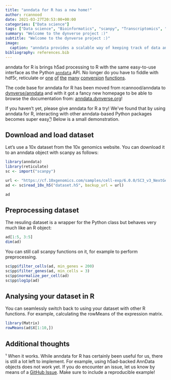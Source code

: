 ```yaml
---
title: "anndata for R has a new home!"
author: rcannood
date: 2021-03-27T20:53:00+00:00
categories: ["Data science"]
tags: ["Data science", "Bioinformatics", "scanpy", "Transcriptomics", "R"]
summary: "Welcome to the dynverse project :)"
subtitle: "Welcome to the dynverse project :)"
image:
  caption: "anndata provides a scalable way of keeping track of data and learned annotations."
bibliography: references.bib
---
```


anndata for R is brings h5ad processing to R with the same 
easy-to-use interface as the Python [`anndata`](https://anndata.readthedocs.io/en/latest/) API.
No longer do you have to fiddle with hdf5r, reticulate or [one](https://github.com/cellgeni/sceasy) [of](https://bioconductor.org/packages/release/bioc/html/zellkonverter.html) [the](https://github.com/mojaveazure/seurat-disk)
[many](https://anndata.readthedocs.io/en/latest/anndata.read_loom.html) [conversion](https://satijalab.org/seurat/archive/v3.1/conversion_vignette.html)
[functions](https://scanpy.readthedocs.io/en/stable/api/index.html#reading).

The code base for anndata for R has been moved from rcannood/anndata to [dynverse/anndata](https://github.com/dynverse/anndata) and with it got a 
fancy new homepage to be able to browse the documentation from: [anndata.dynverse.org](https://anndata.dynverse.org)!

If you haven't yet, please give anndata for R a try! We've found that by using anndata for R, interacting with other anndata-based Python packages becomes super easy[¹](#additional-thoughts)! Below is a small demonstration.

## Download and load dataset
Let's use a 10x dataset from the 10x genomics website.
You can download it to an anndata object with scanpy as follows:
```r
library(anndata)
library(reticulate)
sc <- import("scanpy")

url <- "https://cf.10xgenomics.com/samples/cell-exp/6.0.0/SC3_v3_NextGem_DI_CellPlex_CSP_DTC_Sorted_30K_Squamous_Cell_Carcinoma/SC3_v3_NextGem_DI_CellPlex_CSP_DTC_Sorted_30K_Squamous_Cell_Carcinoma_count_sample_feature_bc_matrix.h5"
ad <- sc$read_10x_h5("dataset.h5", backup_url = url)

ad
```

## Preprocessing dataset
The resuling dataset is a wrapper for the Python class but behaves very much like an R object:
```r
ad[1:5, 3:5]
dim(ad)
``` 

You can still call scanpy functions on it, for example to perform preprocessing.
```r
sc$pp$filter_cells(ad, min_genes = 200)
sc$pp$filter_genes(ad, min_cells = 3)
sc$pp$normalize_per_cell(ad)
sc$pp$log1p(ad)
```

## Analysing your dataset in R
You can seamlessly switch back to using your dataset with other R functions. 
For example, calculating the rowMeans of the expression matrix.
```r
library(Matrix) 
rowMeans(ad$X[1:10,])
```

## Additional thoughts

¹ When it works. While anndata for R has certainly been useful for us, there is still a lot left to implement. 
For example, using h5ad-backed AnnData objects does not work yet.
If you do encounter an issue, let us know by means of a [GitHub Issue](https://github.com/dynverse/anndata/issues).
Make sure to include a reproducible example!
